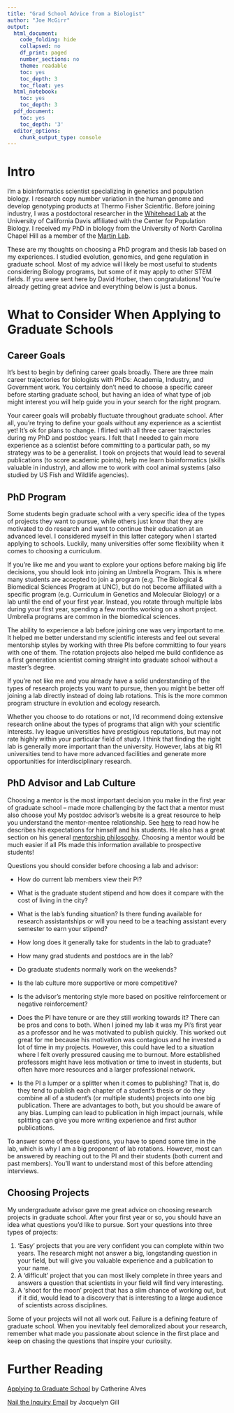 ```yaml
---
title: "Grad School Advice from a Biologist"
author: "Joe McGirr"
output:
  html_document:
    code_folding: hide
    collapsed: no
    df_print: paged
    number_sections: no
    theme: readable
    toc: yes
    toc_depth: 3
    toc_float: yes
  html_notebook:
    toc: yes
    toc_depth: 3
  pdf_document:
    toc: yes
    toc_depth: '3'
  editor_options:
    chunk_output_type: console
---
```


# Intro

I’m a bioinformatics scientist specializing in genetics and population biology. 
I research copy number variation in the human genome and develop genotyping 
products at Thermo Fisher Scientific. Before joining industry, I was a 
postdoctoral researcher in the 
[Whitehead Lab](https://whiteheadresearch.wordpress.com/) at the University of 
California Davis affiliated with the Center for Population Biology. I received 
my PhD in biology from the University of North Carolina Chapel Hill as a member 
of the [Martin Lab](http://ib.berkeley.edu/labs/martin/). 

These are my thoughts on choosing a PhD program and thesis lab based on my 
experiences. I studied evolution, genomics, and gene regulation in graduate 
school. Most of my advice will likely be most useful to students considering 
Biology programs, but some of it may apply to other STEM fields. If you were 
sent here by David Horber, then congratulations! You’re already getting great 
advice and everything below is just a bonus.

# What to Consider When Applying to Graduate Schools

## Career Goals

It’s best to begin by defining career goals broadly. There are three main career
trajectories for biologists with PhDs: Academia, Industry, and Government work. 
You certainly don’t need to choose a specific career before starting graduate 
school, but having an idea of what type of job might interest you will help 
guide you in your search for the right program.

Your career goals will probably fluctuate throughout graduate school. After all,
you’re trying to define your goals without any experience as a scientist yet! 
It’s ok for plans to change. I flirted with all three career trajectories during
my PhD and postdoc years. I felt that I needed to gain more experience as a 
scientist before committing to a particular path, so my strategy was to be a 
generalist. I took on projects that would lead to several publications (to score
academic points), help me learn bioinformatics (skills valuable in industry), 
and allow me to work with cool animal systems (also studied by US Fish and
Wildlife agencies). 

## PhD Program

Some students begin graduate school with a very specific idea of the types of 
projects they want to pursue, while others just know that they are motivated to 
do research and want to continue their education at an advanced level. I 
considered myself in this latter category when I started applying to schools. 
Luckily, many universities offer some flexibility when it comes to choosing a 
curriculum. 

If you’re like me and you want to explore your options before making big life 
decisions, you should look into joining an Umbrella Program. This is where many 
students are accepted to join a program (e.g. The Biological & Biomedical 
Sciences Program at UNC), but do not become affiliated with a specific program 
(e.g. Curriculum in Genetics and Molecular Biology) or a lab until the end of 
your first year. Instead, you rotate through multiple labs during your first 
year, spending a few months working on a short project. Umbrella programs are 
common in the biomedical sciences. 

The ability to experience a lab before joining one was very important to me. It 
helped me better understand my scientific interests and feel out several 
mentorship styles by working with three PIs before committing to four years with
one of them. The rotation projects also helped me build confidence as a first 
generation scientist coming straight into graduate school without a master’s 
degree.

If you’re not like me and you already have a solid understanding of the types of
research projects you want to pursue, then you might be better off joining a lab
directly instead of doing lab rotations. This is the more common program 
structure in evolution and ecology research.

Whether you choose to do rotations or not, I’d recommend doing extensive 
research online about the types of programs that align with your scientific 
interests. Ivy league universities have prestigious reputations, but may not 
rate highly within your particular field of study. I think that finding the 
right lab is generally more important than the university. However, labs at big 
R1 universities tend to have more advanced facilities and generate more 
opportunities for interdisciplinary research. 

## PhD Advisor and Lab Culture

Choosing a mentor is the most important decision you make in the first year of 
graduate school – made more challenging by the fact that a mentor must also 
choose you! My postdoc advisor’s website is a great resource to help you 
understand the mentor-mentee relationship. See 
[here](https://whiteheadresearch.wordpress.com/people/#mentorship.expectations) 
to read how he describes his expectations for himself and his students. He also 
has a great section on his general 
[mentorship philosophy](https://whiteheadresearch.wordpress.com/people/#mentorship.philosophy).
Choosing a mentor would be much easier if all PIs made this information 
available to prospective students!

Questions you should consider before choosing a lab and advisor:

 * How do current lab members view their PI?
 
 * What is the graduate student stipend and how does it compare with the cost of
 living in the city?
 
 * What is the lab’s funding situation? Is there funding available for research 
 assistantships or will you need to be a teaching assistant every semester to 
 earn your stipend?
 
 * How long does it generally take for students in the lab to graduate?
 
 * How many grad students and postdocs are in the lab?
 
 * Do graduate students normally work on the weekends?
 
 * Is the lab culture more supportive or more competitive?
 
 * Is the advisor’s mentoring style more based on positive reinforcement or 
 negative reinforcement? 
 
 * Does the PI have tenure or are they still working towards it? There can be 
 pros and cons to both. When I joined my lab it was my PI’s first year as a 
 professor and he was motivated to publish quickly. This worked out great for 
 me because his motivation was contagious and he invested a lot of time in my 
 projects. However, this could have led to a situation where I felt overly 
 pressured causing me to burnout. More established professors might have less 
 motivation or time to invest in students, but often have more resources and a 
 larger professional network. 
 
 * Is the PI a lumper or a splitter when it comes to publishing? That is, do 
 they tend to publish each chapter of a student’s thesis or do they combine all 
 of a student’s (or multiple students) projects into one big publication. There 
 are advantages to both, but you should be aware of any bias. Lumping can lead 
 to publication in high impact journals, while splitting can give you more 
 writing experience and first author publications. 

To answer some of these questions, you have to spend some time in the lab, which
is why I am a big proponent of lab rotations. However, most can be answered by 
reaching out to the PI and their students (both current and past members). 
You’ll want to understand most of this before attending interviews. 

## Choosing Projects

My undergraduate advisor gave me great advice on choosing research projects in 
graduate school. After your first year or so, you should have an idea what 
questions you’d like to pursue. Sort your questions into three types of 
projects:

 1. ‘Easy’ projects that you are very confident you can complete within two 
 years. The research might not answer a big, longstanding question in your 
 field, but will give you valuable experience and a publication to your name. 
 2. A ‘difficult’ project that you can most likely complete in three years and 
 answers a question that scientists in your field will find very interesting. 
 3. A ‘shoot for the moon’ project that has a slim chance of working out, but 
 if it did, would lead to a discovery that is interesting to a large audience of
 scientists across disciplines.

Some of your projects will not all work out. Failure is a defining feature of 
graduate school. When you inevitably feel demoralized about your research, 
remember what made you passionate about science in the first place and keep on 
chasing the questions that inspire your curiosity. 

# Further Reading

[Applying to Graduate School](http://www.catherinelalves.com/apply-to-graduate-school.html) by Catherine Alves

[Nail the Inquiry Email](https://contemplativemammoth.com/2013/04/08/so-you-want-to-go-to-grad-school-nail-the-inquiry-email/) by Jacquelyn Gill
